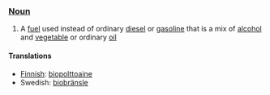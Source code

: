 === [[Noun]] ===

#A [[fuel]] used instead of ordinary [[diesel]] or [[gasoline]] that is a mix of [[alcohol]] and [[vegetable]] or ordinary [[oil]]


==== Translations ====

*[[Finnish]]: [[biopolttoaine]]
*Swedish: [[biobränsle]]